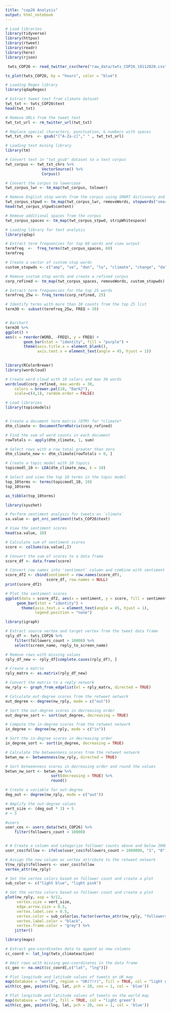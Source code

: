 ```yaml
---
title: "cop26 Analysis"
output: html_notebook
---
```


```r
# Load libraries
library(tidyverse)
library(httpuv)
library(rtweet)
library(readr)
library(here)
library(rjson)
```

```r

 twts_COP26 <- read_twitter_csv(here("raw_data/twts_COP26_18112020.csv"))

```

```r
ts_plot(twts_COP26, by = "hours", color = "blue")
```

```r
# Loading Regex library
library(qdapRegex)

# Extract tweet text from climate dataset
twt_txt <- twts_COP26$text
head(twt_txt)

# Remove URLs from the tweet text
twt_txt_url <- rm_twitter_url(twt_txt)

# Replace special characters, punctuation, & numbers with spaces
twt_txt_chrs  <- gsub("[^A-Za-z]"," " , twt_txt_url)

# Loading text mining library
library(tm)

# Convert text in "twt_gsub" dataset to a text corpus
twt_corpus <- twt_txt_chrs %>% 
                VectorSource() %>% 
                Corpus() 

# Convert the corpus to lowercase
twt_corpus_lwr <- tm_map(twt_corpus, tolower) 

# Remove English stop words from the corpus using SMART dictionary and view the corpus
twt_corpus_stpwd <- tm_map(twt_corpus_lwr, removeWords, stopwords("smart"))
head(twt_corpus_stpwd$content)

# Remove additional spaces from the corpus
twt_corpus_spaces <- tm_map(twt_corpus_stpwd, stripWhitespace)

# Loading library for text analysis
library(qdap)

# Extract term frequencies for top 60 words and view output
termfreq  <-  freq_terms(twt_corpus_spaces, 60)
termfreq
```

```r
# Create a vector of custom stop words
custom_stopwds <- c("amp", "ve", "don", "lo", "climate", "change", "da", "cop", "action")

# Remove custom stop words and create a refined corpus
corp_refined <- tm_map(twt_corpus_spaces, removeWords, custom_stopwds) 

# Extract term frequencies for the top 25 words
termfreq_25w <- freq_terms(corp_refined, 25)

# Identify terms with more than 30 counts from the top 25 list
term30 <- subset(termfreq_25w, FREQ > 30)


# Barchart
term30 %>% 
ggplot() +
aes(x = reorder(WORD, -FREQ), y = FREQ) +
		geom_bar(stat = "identity", fill = "purple") + 
        theme(axis.title.x = element_blank(),
              axis.text.x = element_text(angle = 45, hjust = 1))
        
```

```r
library(RColorBrewer)
library(wordcloud)

# Create word cloud with 10 colors and max 30 words
wordcloud(corp_refined, max.words = 30, 
    colors = brewer.pal(10, "Dark2"), 
    scale=c(4,1), random.order = FALSE)
```

```r

# Load libraries
library(topicmodels)


# Create a document term matrix (DTM) for *climate*
dtm_climate <- DocumentTermMatrix(corp_refined)

# Find the sum of word counts in each document
rowTotals <- apply(dtm_climate, 1, sum)

# Select rows with a row total greater than zero
dtm_climate_new <- dtm_climate[rowTotals > 0, ]

# Create a topic model with 10 topics
topicmodl_10 <- LDA(dtm_climate_new, k = 10)

# Select and view the top 10 terms in the topic model
top_10terms <- terms(topicmodl_10, 10)
top_10terms 

as_tibble(top_10terms)

```

```r
library(syuzhet)

# Perform sentiment analysis for tweets on `climate` 
sa.value <- get_nrc_sentiment(twts_COP26$text)

# View the sentiment scores
head(sa.value, 10)
```

```r
# Calculate sum of sentiment scores
score <- colSums(sa.value[,])

# Convert the sum of scores to a data frame
score_df <- data.frame(score)

# Convert row names into 'sentiment' column and combine with sentiment scores
score_df2 <- cbind(sentiment = row.names(score_df),  
				  score_df, row.names = NULL)
print(score_df2)

# Plot the sentiment scores
ggplot(data = score_df2, aes(x = sentiment, y = score, fill = sentiment)) +
  	 geom_bar(stat = "identity") +
       theme(axis.text.x = element_text(angle = 45, hjust = 1),
             legend.position = "none")
```

```r
library(igraph)

# Extract source vertex and target vertex from the tweet data frame
rply_df <- twts_COP26 %>% 
    filter(followers_count > 10000) %>% 
    select(screen_name, reply_to_screen_name) 

# Remove rows with missing values
rply_df_new <- rply_df[complete.cases(rply_df), ]

# Create a matrix
rply_matrx <- as.matrix(rply_df_new)

# Convert the matrix to a reply network
nw_rply <- graph_from_edgelist(el = rply_matrx, directed = TRUE)

# Calculate out-degree scores from the retweet network
out_degree <- degree(nw_rply, mode = c("out"))

# Sort the out-degree scores in decreasing order
out_degree_sort <- sort(out_degree, decreasing = TRUE)

# Compute the in-degree scores from the retweet network
in_degree <- degree(nw_rply, mode = c("in"))

# Sort the in-degree scores in decreasing order
in_degree_sort <- sort(in_degree, decreasing = TRUE)

# Calculate the betweenness scores from the retweet network
betwn_nw <- betweenness(nw_rply, directed = TRUE)

# Sort betweenness scores in decreasing order and round the values
betwn_nw_sort <- betwn_nw %>%
                    sort(decreasing = TRUE) %>%
                    round()

# Create a variable for out-degree
deg_out <- degree(nw_rply, mode = c("out"))

# Amplify the out-degree values
vert_size <- (deg_out * 3) + 5
# + 5

#users
user_cos <- users_data(twts_COP26) %>%
    filter(followers_count > 10000)


# # Create a column and categorize follower counts above and below 2000
user_cos$follow <- ifelse(user_cos$followers_count > 1000000, "1", "0")

# Assign the new column as vertex attribute to the retweet network
V(nw_rply)$followers <- user_cos$follow
vertex_attr(nw_rply)

# Set the vertex colors based on follower count and create a plot
sub_color <- c("light blue", "light pink")

# Set the vertex colors based on follower count and create a plot
plot(nw_rply, asp = 9/12,
     vertex.size = vert_size,
     edge.arrow.size = 0.5,
     vertex.label.cex = 0.5,
     vertex.color = sub_color[as.factor(vertex_attr(nw_rply, "followers"))],
     vertex.label.color = "black",
     vertex.frame.color = "grey") %>% 
    jitter()
```

```r

library(maps)

# Extract geo-coordinates data to append as new columns
cc_coord <- lat_lng(twts_climateaction)

# Omit rows with missing geo-coordinates in the data frame
cc_geo <- na.omit(cc_coord[,c("lat", "lng")])

# Plot longitude and latitude values of tweets on UK map
map(database = "world", region = "UK(?!r)", fill = TRUE, col = "light green")
with(cc_geo, points(lng, lat, pch = 20, cex = 1, col = 'blue'))

# Plot longitude and latitude values of tweets on the world map
map(database = "world", fill = TRUE, col = "light green")
with(cc_geo, points(lng, lat, pch = 20, cex = 1, col = 'blue'))
```

